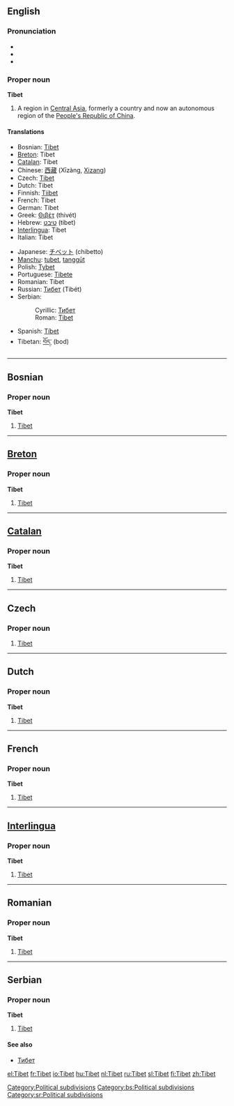 ==English==

===Pronunciation===
*{{AHD|tĭ-bĕt', tə-bĕt'}}
*{{IPA|/tɪˈbet/, /təˈbet/}}
*{{SAMPA|/tI"bet/, /t@"bet/}}

===Proper noun===
'''Tibet'''

# A region in [[Central Asia]], formerly a country and now an autonomous region of the [[People's Republic of China]].

====Translations====
{{top}}
*Bosnian: [[Tibet#Bosnian|Tibet]] {{m}}
*[[Breton]]: Tibet
*[[Catalan]]: Tibet {{m}}
*Chinese: [[西藏]] (Xīzàng, [[Xizang]])
* Czech: [[#Czech|Tibet]] {{m}}
*Dutch: Tibet {{n}}
*Finnish: [[Tiibet]]
*French: Tibet {{m}}
*German: Tibet {{n}}
*Greek: [[Θιβέτ]] (thivét) {{n}}
*Hebrew: [[טיבט]] (tibet)
*[[Interlingua]]: Tibet
*Italian: Tibet {{m}}
{{mid}}
*Japanese: [[チベット]] (chibetto)
*[[Manchu]]: [[tubet]], [[tanggūt]]
*Polish: [[Tybet]] {{m}}
*Portuguese: [[Tibete]] {{m}}
*Romanian: Tibet {{n}}
*Russian: [[Тибет]] (Tibét) {{m}}
*Serbian:
*:Cyrillic: [[Тибет#Serbian|Тибет]] {{m}}
*:Roman: [[Tibet#Serbian|Tibet]] {{m}}
*Spanish: [[Tíbet]] {{m}}
*Tibetan: [[བོད་]] (bod)
{{bottom}}

[[Category:Political subdivisions]]

----

==Bosnian==

===Proper noun===
'''Tibet''' {{m}}

# [[Tibet#English|Tibet]]

[[Category:bs:Political subdivisions]]

----

==[[Breton]]==

===Proper noun===
'''Tibet'''

# [[Tibet#English|Tibet]]

----

==[[Catalan]]==

===Proper noun===
'''Tibet''' {{m}}

# [[Tibet#English|Tibet]]

----

==Czech==

===Proper noun===
{{cs-proper noun|g=m}}

# [[#English|Tibet]]

----

==Dutch==

===Proper noun===
'''Tibet''' {{n}}

# [[Tibet#English|Tibet]]

----

==French==

===Proper noun===
'''Tibet''' {{m}}

# [[Tibet#English|Tibet]]

----

==[[Interlingua]]==

===Proper noun===
'''Tibet'''

# [[Tibet#English|Tibet]]

----

==Romanian==

===Proper noun===
'''Tibet''' {{n}}

# [[Tibet#English|Tibet]]

----

==Serbian==

===Proper noun===
'''Tibet''' {{m}}

# [[Tibet#English|Tibet]]

====See also====
*[[Тибет#Serbian|Тибет]]

[[Category:sr:Political subdivisions]]

[[el:Tibet]]
[[fr:Tibet]]
[[io:Tibet]]
[[hu:Tibet]]
[[nl:Tibet]]
[[ru:Tibet]]
[[sl:Tibet]]
[[fi:Tibet]]
[[zh:Tibet]]